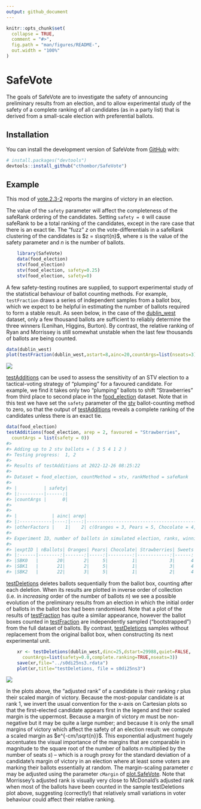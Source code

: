 ```yaml
---
output: github_document
---
```


<!-- README.md is generated from README.Rmd. Please edit that file -->

```r
knitr::opts_chunk$set(
  collapse = TRUE,
  comment = "#>",
  fig.path = "man/figures/README-",
  out.width = "100%"
)
```

# SafeVote

<!-- badges: start -->
<!-- badges: end -->

The goals of SafeVote are to investigate the safety of announcing
preliminary results from an election, and to allow experimental study of
the safety of a complete ranking of all candidates (as in a party list)
that is derived from a small-scale election with preferential ballots.

## Installation

You can install the development version of SafeVote from
[GitHub](https://github.com/) with:

``` r
# install.packages("devtools")
devtools::install_github("cthombor/SafeVote")
```

## Example

This mod of
[vote.2.3-2](https://cran.r-project.org/web/packages/vote/index.html)
reports the margins of victory in an election.

The value of the `safety` parameter will affect the completeness of the
safeRank ordering of the candidates. Setting `safety = 0` will cause
safeRank to be a total ranking of the candidates, except in the rare
case that there is an exact tie. The “fuzz” $z$ on the
vote-differentials in a safeRank clustering of the candidates is
$z = s\sqrt{n}$, where $s$ is the value of the safety parameter and $n$
is the number of ballots.

``` r
    library(SafeVote)
    data(food_election)
    stv(food_election)
    stv(food_election, safety=0.25)
    stv(food_election, safety=0)
```

A few safety-testing routines are supplied, to support experimental
study of the statistical behaviour of ballot counting methods. For
example, `testFraction` draws a series of independent samples from a
ballot box, which we expect to be helpful in estimating the number of
ballots required to form a stable result. As seen below, in the case of
the [dublin_west](dublin_west) dataset, only a few thousand ballots are
sufficient to reliably determine the three winners (Lenihan, Higgins,
Burton). By contrast, the relative ranking of Ryan and Morrissey is
still somewhat unstable when the last few thousands of ballots are being
counted.

``` r
data(dublin_west)
plot(testFraction(dublin_west,astart=8,ainc=20,countArgs=list(nseats=3)))
```

![](man/figures/testFraction.png)

[testAdditions](testAdditions) can be used to assess the sensitivity of
an STV election to a tactical-voting strategy of “plumping” for a
favoured candidate. For example, we find it takes only two “plumping”
ballots to shift “Strawberries” from third place to second place in the
[food_election](food_election) dataset. Note that in this test we have
set the `safety` parameter of the [stv](stv) ballot-counting method to
zero, so that the output of [testAdditions](testAdditions) reveals a
complete ranking of the candidates unless there is an exact tie.

``` r
data(food_election) 
testAdditions(food_election, arep = 2, favoured = "Strawberries", 
  countArgs = list(safety = 0))
#> 
#> Adding up to 2 stv ballots = ( 3 5 4 1 2 )
#> Testing progress:  1, 2
#> 
#> Results of testAdditions at 2022-12-26 08:25:22
#> 
#> Dataset = food_election, countMethod = stv, rankMethod = safeRank
#> 
#> |          | safety|
#> |:---------|------:|
#> |countArgs |      0|
#> 
#> 
#> |             | ainc| arep|                                                         tacticalBallot|
#> |:------------|----:|----:|----------------------------------------------------------------------:|
#> |otherFactors |    1|    2| c(Oranges = 3, Pears = 5, Chocolate = 4, Strawberries = 1, Sweets = 2)|
#> 
#> Experiment ID, number of ballots in simulated election, ranks, winning margins:
#> 
#> |exptID | nBallots| Oranges| Pears| Chocolate| Strawberries| Sweets| m.Oranges| m.Pears| m.Chocolate| m.Strawberries|  m.Sweets|
#> |:------|--------:|-------:|-----:|---------:|------------:|------:|---------:|-------:|-----------:|--------------:|---------:|
#> |SBK0   |       20|       2|     5|         1|            3|      4| 1.4451111|       2|           8|      1.7774444| 0.7774444|
#> |SBK1   |       21|       2|     5|         1|            3|      4| 0.6673333|       2|           8|      2.6663333| 0.6663333|
#> |SBK2   |       22|       3|     5|         1|            2|      4| 3.4447778|       2|           8|      0.1104444| 0.5552222|
```

[testDeletions](testDeletions) deletes ballots sequentially from the
ballot box, counting after each deletion. When its results are plotted
in inverse order of collection (i.e. in *increasing* order of the number
of ballots $n$) we see a possible evolution of the preliminary results
from an election in which the initial order of ballots in the ballot box
had been randomised. Note that a plot of the results of
[testFraction](testFraction) has quite a similar appearance, however the
ballot boxes counted in [testFraction](testFraction) are independently
sampled (“bootstrapped”) from the full dataset of ballots. By contrast,
[testDeletions](testDeletions) samples without replacement from the
original ballot box, when constructing its next experimental unit.

``` r
    xr <- testDeletions(dublin_west,dinc=25,dstart=29988,quiet=FALSE,
      countArgs=list(safety=0.0,complete.ranking=TRUE,nseats=3))
    save(xr,file="../s0di25ns3.rdata")
    plot(xr,title="testDeletions, file = s0di25ns3")
```

![](man/figures/s0di25ns3.png)

In the plots above, the “adjusted rank” of a candidate is their ranking
$r$ plus their scaled margin of victory. Because the most-popular
candidate is at rank 1, we invert the usual convention for the x-axis on
Cartesian plots so that the first-elected candidate appears first in the
legend and their scaled margin is the uppermost. Because a margin of
victory $m$ must be non-negative but it may be quite a large number; and
because it is only the small margins of victory which affect the safety
of an election result: we compute a scaled margin as $e^{-cm/\sqrt{n}}$.
This exponential adjustment hugely accentuates the visual importance of
the margins that are comparable in magnitude to the square root of the
number of ballots $n$ multiplied by the number of seats $s$) – which is
a rough proxy for the standard deviation of a candidate’s margin of
victory in an election where at least some voters are marking their
ballots essentially at random. The margin-scaling parameter $c$ may be
adjusted using the parameter `cMargin` of
[plot.SafeVote](plot.SafeVote). Note that Morrissey’s adjusted rank is
visually very close to McDonald’s adjusted rank when most of the ballots
have been counted in the sample testDeletions plot above, suggesting
(correctly!) that relatively small variations in voter behaviour could
affect their relative ranking.
